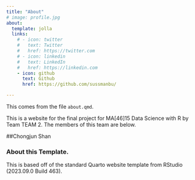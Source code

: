 ```yaml
---
title: "About"
# image: profile.jpg
about:
  template: jolla
  links:
    # - icon: twitter
    #   text: Twitter
    #   href: https://twitter.com
    # - icon: linkedin
    #   text: LinkedIn
    #   href: https://linkedin.com
    - icon: github
      text: Github
      href: https://github.com/sussmanbu/

---
```



This comes from the file `about.qmd`.

This is a website for the final project for MA[46]15 Data Science with R by Team TEAM 2.
The members of this team are below.

##Chongjun Shan

<!-- Please leave in the information below -->

### About this Template.

This is based off of the standard Quarto website template from RStudio (2023.09.0 Build 463).
